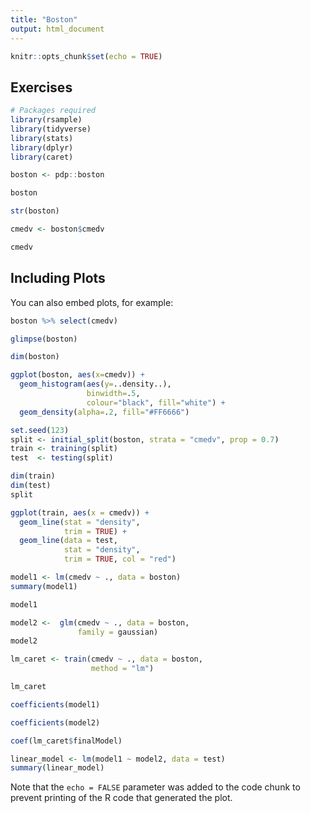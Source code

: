 ```yaml
---
title: "Boston"
output: html_document
---
```


```r
knitr::opts_chunk$set(echo = TRUE)
```

## Exercises

```r
# Packages required
library(rsample)
library(tidyverse)
library(stats)
library(dplyr)
library(caret)

```



```r
boston <- pdp::boston

boston

str(boston)
```
```r
cmedv <- boston$cmedv

cmedv
```

## Including Plots

You can also embed plots, for example:

```r
boston %>% select(cmedv)
```
```r
glimpse(boston)
```

```r
dim(boston)
```
```r
ggplot(boston, aes(x=cmedv)) +
  geom_histogram(aes(y=..density..),     
                 binwidth=.5,
                 colour="black", fill="white") +
  geom_density(alpha=.2, fill="#FF6666")
```



```r
set.seed(123) 
split <- initial_split(boston, strata = "cmedv", prop = 0.7)
train <- training(split)
test  <- testing(split)

dim(train)
dim(test)
split

```




```r

ggplot(train, aes(x = cmedv)) + 
  geom_line(stat = "density", 
            trim = TRUE) + 
  geom_line(data = test, 
            stat = "density", 
            trim = TRUE, col = "red")
```



```r
model1 <- lm(cmedv ~ ., data = boston)
summary(model1)

model1

```

```r
model2 <-  glm(cmedv ~ ., data = boston, 
               family = gaussian)
model2
```

```r
lm_caret <- train(cmedv ~ ., data = boston, 
                  method = "lm")

lm_caret
```


```r
coefficients(model1)

```

```r
coefficients(model2)
```


```r
coef(lm_caret$finalModel)
```


```r
linear_model <- lm(model1 ~ model2, data = test)
summary(linear_model)

```

Note that the `echo = FALSE` parameter was added to the code chunk to prevent printing of the R code that generated the plot.





